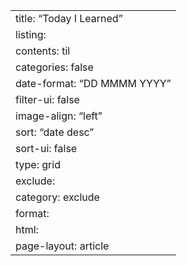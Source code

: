 ---
title: "Today I Learned"
listing:
  contents: til
  categories: false
  date-format: "DD MMMM YYYY"
  filter-ui: false
  image-align: "left"
  sort: "date desc"
  sort-ui: false
  type: grid
  exclude:
    category: exclude
format: 
  html:
    page-layout: article
---